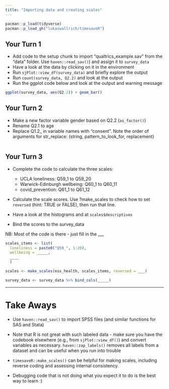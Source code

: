 ```yaml
---
title: "Importing data and creating scales"
---
```


```r
pacman::p_load(tidyverse)
pacman::p_load_gh("lukaswallrich/timesaveR")

```

## Your Turn 1

* Add code to the setup chunk to import "qualtrics_example.sav" from the "data" folder. Use `haven::read_sav()`) and assign it to `survey_data`
* Have a look at the data by clicking on it in the environment
* Run `sjPlot::view_df(survey_data)` and briefly explore the output
* Run `count(survey_data, Q2.2)` and look at the output
* Run the ggplot code below and look at the output and warning message

```r
ggplot(survey_data, aes(Q2.2)) + geom_bar()
```

## Your Turn 2

* Make a new factor variable gender based on Q2.2 (`as_factor()`)
* Rename Q2.1 to age
* Replace Q1.2_ in variable names with "consent". Note the order of arguments for str_replace: (string, pattern_to_look_for, replacement)

```r

```


## Your Turn 3

* Complete the code to calculate the three scales:
  - UCLA loneliness: Q59_1 to Q59_20
  - Warwick-Edinburgh wellbeing: Q60_1 to Q60_11
  - covid_prevention: Q61_1 to Q61_12
  
* Calculate the scale scores. Use ?make_scales to check how to set `reversed` (hint: TRUE or FALSE), then run that line.

* Have a look at the histograms and at `scales$descriptives`

* Bind the scores to the survey_data

NB: Most of the code is there - just fill in the ___

```r
scales_items <- list(
  loneliness = paste0("Q59_", 1:20),
  wellbeing = _____,
  ____
  )

scales <- make_scales(ess_health, scales_items, reversed = ___)

survey_data <- survey_data %>% bind_cols(_____)

```


***

# Take Aways

* Use `haven::read_sav()` to import SPSS files (and similar functions for SAS and Stata)

* Note that R is not great with such labeled data - make sure you have the codebook elsewhere (e.g., from `sjPlot::view_df()`) and convert variables as necessary. `haven::zap_labels()` removes all labels from a dataset and can be useful when you run into trouble

* `timesaveR::make_scales()` can be helpful for making scales, including reverse coding and assessing internal consistency.

* Debugging code that is not doing what you expect it to do is the best way to learn :)
